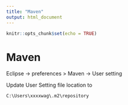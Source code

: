 ---
title: "Maven"
output: html_document
---

```{r setup, include=FALSE}
knitr::opts_chunk$set(echo = TRUE)
```

# Maven

Eclipse -> preferences > Maven -> User setting 

Update User Setting file location to 
```
C:\Users\xxxxwag\.m2\repository
```



